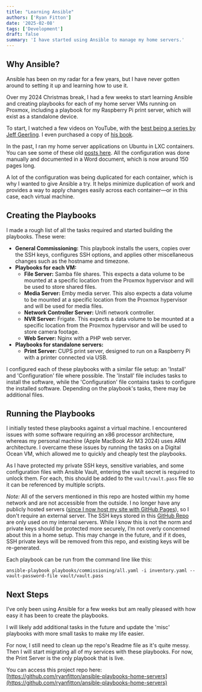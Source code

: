 ```yaml
---
title: "Learning Ansible"
authors: ['Ryan Fitton']
date: '2025-02-08'
tags: ['Development']
draft: false
summary: 'I have started using Ansible to manage my home servers.'
---
```


## Why Ansible?

Ansible has been on my radar for a few years, but I have never gotten around to setting it up and learning how to use it.

Over my 2024 Christmas break, I had a few weeks to start learning Ansible and creating playbooks for each of my home server VMs running on Proxmox, including a playbook for my Raspberry Pi print server, which will exist as a standalone device.

To start, I watched a few videos on YouTube, with the [best being a series by Jeff Geerling](https://www.youtube.com/watch?v=goclfp6a2IQ). I even purchased a copy of [his book](https://www.ansiblefordevops.com/).

In the past, I ran my home server applications on Ubuntu in LXC containers. You can see some of these old [posts here](https://www.google.com/search?q=site%3Aryanfitton.co.uk%2Fblog%2F+lxc). All the configuration was done manually and documented in a Word document, which is now around 150 pages long.

A lot of the configuration was being duplicated for each container, which is why I wanted to give Ansible a try. It helps minimize duplication of work and provides a way to apply changes easily across each container—or in this case, each virtual machine.

## Creating the Playbooks

I made a rough list of all the tasks required and started building the playbooks. These were:

- **General Commissioning:** This playbook installs the users, copies over the SSH keys, configures SSH options, and applies other miscellaneous changes such as the hostname and timezone.
- **Playbooks for each VM:**
  - **File Server:** Samba file shares. This expects a data volume to be mounted at a specific location from the Proxmox hypervisor and will be used to store shared files.
  - **Media Server:** Emby media server. This also expects a data volume to be mounted at a specific location from the Proxmox hypervisor and will be used for media files.
  - **Network Controller Server:** Unifi network controller.
  - **NVR Server:** Frigate. This expects a data volume to be mounted at a specific location from the Proxmox hypervisor and will be used to store camera footage.
  - **Web Server:** Nginx with a PHP web server.
- **Playbooks for standalone servers:**
  - **Print Server:** CUPS print server, designed to run on a Raspberry Pi with a printer connected via USB.

I configured each of these playbooks with a similar file setup: an 'Install' and 'Configuration' file where possible. The 'Install' file includes tasks to install the software, while the 'Configuration' file contains tasks to configure the installed software. Depending on the playbook's tasks, there may be additional files.

## Running the Playbooks

I initially tested these playbooks against a virtual machine. I encountered issues with some software requiring an x86 processor architecture, whereas my personal machine (Apple MacBook Air M3 2024) uses ARM architecture. I overcame these issues by running the tasks on a Digital Ocean VM, which allowed me to quickly and cheaply test the playbooks.

As I have protected my private SSH keys, sensitive variables, and some configuration files with Ansible Vault, entering the vault secret is required to unlock them. For each, this should be added to the `vault/vault.pass` file so it can be referenced by multiple scripts.

*Note:* All of the servers mentioned in this repo are hosted within my home network and are not accessible from the outside. I no longer have any publicly hosted servers ([since I now host my site with GitHub Pages](https://ryanfitton.co.uk/blog/rebuilding-with-nextjs/)), so I don't require an external server. The SSH keys stored in this [GitHub Repo](https://github.com/ryanfitton/ansible-playbooks-home-servers) are only used on my internal servers. While I know this is not the norm and private keys should be protected more securely, I’m not overly concerned about this in a home setup. This may change in the future, and if it does, SSH private keys will be removed from this repo, and existing keys will be re-generated.

Each playbook can be run from the command line like this:

```
ansible-playbook playbooks/commissioning/all.yaml -i inventory.yaml --vault-password-file vault/vault.pass
```


## Next Steps

I’ve only been using Ansible for a few weeks but am really pleased with how easy it has been to create the playbooks.

I will likely add additional tasks in the future and update the 'misc' playbooks with more small tasks to make my life easier.

For now, I still need to clean up the repo's Readme file as it's quite messy. Then I will start migrating all of my services with these playbooks. For now, the Print Server is the only playbook that is live.

You can access this project repo here: [https://github.com/ryanfitton/ansible-playbooks-home-servers](https://github.com/ryanfitton/ansible-playbooks-home-servers)
